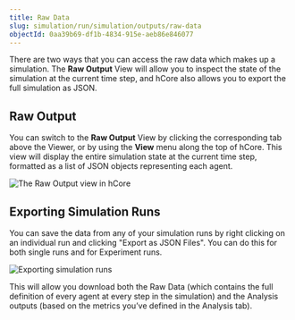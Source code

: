 ```yaml
---
title: Raw Data
slug: simulation/run/simulation/outputs/raw-data
objectId: 0aa39b69-df1b-4834-915e-aeb86e846077
---
```


There are two ways that you can access the raw data which makes up a simulation. The **Raw Output** View will allow you to inspect the state of the simulation at the current time step, and hCore also allows you to export the full simulation as JSON.

## Raw Output

You can switch to the **Raw Output** View by clicking the corresponding tab above the Viewer, or by using the **View** menu along the top of hCore. This view will display the entire simulation state at the current time step, formatted as a list of JSON objects representing each agent.

![The Raw Output view in hCore](https://cdn-us1.hash.ai/site/docs/image%20%2837%29.png)

## Exporting Simulation Runs

You can save the data from any of your simulation runs by right clicking on an individual run and clicking "Export as JSON Files". You can do this for both single runs and for Experiment runs.

![Exporting simulation runs](https://cdn-us1.hash.ai/site/docs/export.png)

This will allow you download both the Raw Data (which contains the full definition of every agent at every step in the simulation) and the Analysis outputs (based on the metrics you’ve defined in the Analysis tab).
